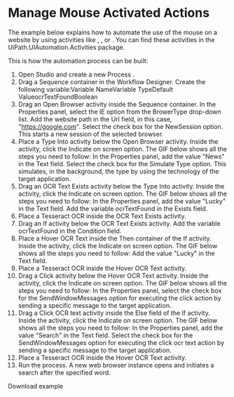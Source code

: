 ﻿# Manage Mouse Activated Actions

The example below explains how to automate the use of the mouse on a website by using
            activities like , , or . You can find these
            activities in the UiPath.UIAutomation.Activities package.

This is how the automation process can be built:

1. Open Studio and create a new Process .
2. Drag a Sequence container
                    in the Workflow Designer. Create the following
                            variable:Variable NameVariable TypeDefault ValueocrTextFoundBoolean
3. Drag an Open Browser
                    activity inside the Sequence container. In the Properties
                        panel, select the IE option from the BrowerType drop-down
                        list. Add the website path in the
                            Url field, in this case, "https://google.com". Select the check box for the
                            NewSession option. This starts a new session of the selected
                        browser.
4. Place a Type Into activity
                    below the Open Browser activity. Inside the activity, click
                        the Indicate on screen option. The GIF below shows all the steps you
                        need to follow: In the Properties
                        panel, add the value "News" in the Text field. Select the check box for the
                            Simulate Type option. This simulates, in the background, the type
                        by using the technology of the target application.
5. Drag an OCR Text Exists
                    activity below the Type Into activity. Inside the activity, click
                        the Indicate on screen option. The GIF below shows all the steps you
                        need to follow: In the Properties
                        panel, add the value "Lucky" in the Text field. Add the variable
                            ocrTextFound in the Exists field.
6. Place a Tesseract OCR inside
                the OCR Text Exists activity.
7. Drag an If activity below
                    the OCR Text Exists activity. Add the variable
                            ocrTextFound in the Condition field.
8. Place a Hover OCR Text
                    inside the Then container of the If activity. Inside the activity, click
                        the Indicate on screen option. The GIF below shows all the steps you
                        need to follow: Add the value
                            "Lucky" in the Text field.
9. Place a Tesseract OCR inside
                the Hover OCR Text activity.
10. Drag a Click activity below
                    the Hover OCR Text activity. Inside the activity, click
                        the Indicate on screen option. The GIF below shows all the steps you
                        need to follow: In the Properties
                        panel, select the check box for the SendWindowMessages option for
                        executing the click action by sending a specific message to the target
                        application.
11. Drag a Click OCR text
                    activity inside the Else field of the If activity. Inside the activity, click
                        the Indicate on screen option. The GIF below shows all the steps you
                        need to follow: In the Properties
                        panel, add the value "Search" in the Text field. Select the check box for the
                            SendWindowMessages option for executing the click ocr text action
                        by sending a specific message to the target application.
12. Place a Tesseract OCR inside
                the Hover OCR Text activity.
13. Run the process. A new web browser
                instance opens and initiates a search after the specified word.

Download example
